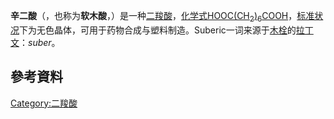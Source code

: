 {{chembox
| Watchedfields = changed
| verifiedrevid = 470483247
| Name = Suberic acid
| ImageFile = Octanedioic acid 200.svg
| ImageSize = 250px
| ImageAlt = Skeletal formula of suberic acid
| ImageFile1 = Suberic acid molecule ball from xtal.png
| ImageSize1 = 250px
| ImageAlt1 = Ball-and-stick model of the suberic acid molecule
| IUPACName = octanedioic acid
|Section1={{Chembox Identifiers
| ChemSpiderID_Ref = {{chemspidercite|correct|chemspider}}
| ChemSpiderID = 10025
| PubChem = 10457
| InChI = 1/C8H14O4/c9-7(10)5-3-1-2-4-6-8(11)12/h1-6H2,(H,9,10)(H,11,12)
| InChIKey = TYFQFVWCELRYAO-UHFFFAOYAN
| ChEMBL_Ref = {{ebicite|correct|EBI}}
| ChEMBL = 1162491
| StdInChI_Ref = {{stdinchicite|correct|chemspider}}
| StdInChI = 1S/C8H14O4/c9-7(10)5-3-1-2-4-6-8(11)12/h1-6H2,(H,9,10)(H,11,12)
| StdInChIKey_Ref = {{stdinchicite|correct|chemspider}}
| StdInChIKey = TYFQFVWCELRYAO-UHFFFAOYSA-N
| CASNo_Ref = {{cascite|correct|CAS}}
| CASNo = 505-48-6
| UNII_Ref = {{fdacite|correct|FDA}}
| UNII = 6U7Y4M9C1H
| ChEBI_Ref = {{ebicite|correct|EBI}}
| ChEBI = 9300
| SMILES = O=C(O)CCCCCCC(=O)O
}}
|Section2={{Chembox Properties
| C=8 | H=14 | O=4
| Density = 1.272 g/cm<sup>3</sup>
| MeltingPtC = 141-144
| BoilingPtC = 230
| BoilingPt_notes = (15 mmHg)
| pKa = 4.526, 5.498<ref name=pka>{{cite journal |title=Solubility and Activity Coefficients of Acidic and Basic Nonelectrolytes in Aqueous Salt Solutions. 2. Solubility and Activity Coefficients of Suberic, Azelaic, and Sebacic Acids in NaCl(aq), (CH<sub>3</sub>)<sub>4</sub>NCl(aq), and (C<sub>2</sub>H<sub>5</sub>)<sub>4</sub>NI(aq) at Different Ionic Strengths and at ''t'' = 25 °C |author1=Bretti, C. |author2=Crea, F. |author3=Foti, C. |author4=Sammartano, S. |journal=J. Chem. Eng. Data |year=2006 |volume=51 |issue=5 |pages=1660–1667 |doi=10.1021/je060132t}}</ref>
| Solubility = 2.46 g/L<ref name=pka/>
  }}
}}
'''辛二酸'''（{{lang-en|octanedioic acid}}，也称为'''软木酸'''，{{lang|en|Suberic acid}}）是一种[[二羧酸|二羧酸]]，[[化学式|化学式]][[C8H14O4|HOOC(CH<sub>2</sub>)<sub>6</sub>COOH]]，[[标准状况|标准状况]]下为无色晶体，可用于药物合成与塑料制造。Suberic一词来源于[[木栓|木栓]]的[[拉丁文|拉丁文]]：''suber''。

== 參考資料 ==
{{Reflist}}

[[Category:二羧酸|Category:二羧酸]]

{{organic-compound-stub}}